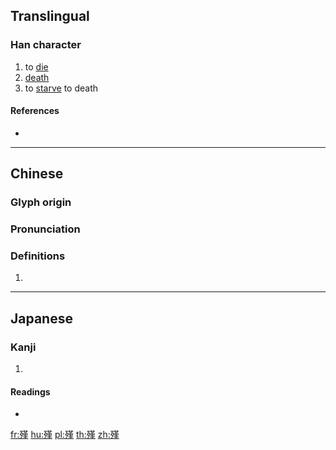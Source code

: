 {{character info/new}}
==Translingual==

===Han character===
{{Han char|rn=78|rad=歹|as=11|sn=15|four=14214|canj=MNTLM|ids=⿰歹堇}}

# to [[die]]
# [[death]]
# to [[starve]] to death

====References====
* {{Han ref|kx=0582.380|dkj=16551|dj=0975.330|hdz=21392.170|uh=6BA3|ud=27555|bh=E5F2|bd=58866}}

----

==Chinese==
{{zh-forms}}

===Glyph origin===
{{Han etym}}

===Pronunciation===
{{zh-pron
|m=jǐn,jìn
|c=gan6,gan2
|mc=y
|oc=y
|ma=
|cat=v,n
}}

===Definitions===
{{zh-hanzi}}

# {{rfdef|lang=zh}}

----

==Japanese==

===Kanji===
{{ja-kanji|grade=|rs=歹11}}

# {{defn|lang=ja|sort=歹11}}

====Readings====
* {{ja-readings|on=[[きん]] (kin), [[ぎん]] (gin)|kun=[[うえじに]] (uejini)}}

[[fr:殣]]
[[hu:殣]]
[[pl:殣]]
[[th:殣]]
[[zh:殣]]